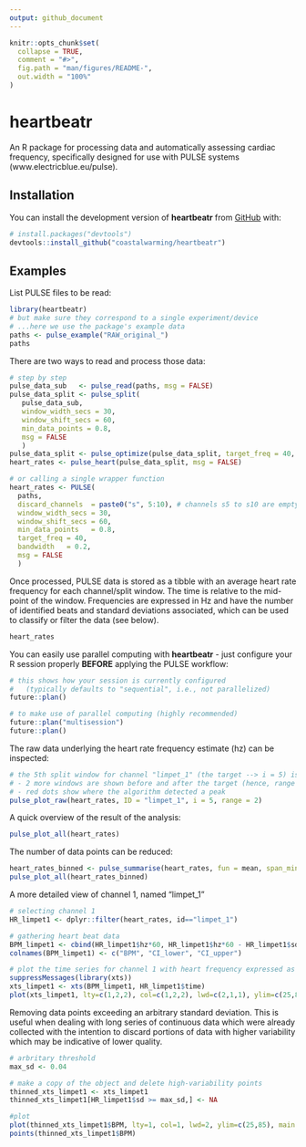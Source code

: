 ```yaml
---
output: github_document
---
```


<!-- README.md is generated from README.Rmd. Please edit that file -->

```r
knitr::opts_chunk$set(
  collapse = TRUE,
  comment = "#>",
  fig.path = "man/figures/README-",
  out.width = "100%"
)
```

# heartbeatr

<!-- badges: start -->
<!-- badges: end -->

An R package for processing data and automatically assessing cardiac frequency, specifically designed for use with PULSE systems (www.electricblue.eu/pulse).

## Installation

You can install the development version of **heartbeatr** from [GitHub](https://github.com/) with:

``` r
# install.packages("devtools")
devtools::install_github("coastalwarming/heartbeatr")
```

## Examples

List PULSE files to be read:

```r
library(heartbeatr)
# but make sure they correspond to a single experiment/device
# ...here we use the package's example data
paths <- pulse_example("RAW_original_")
paths
```

There are two ways to read and process those data:

```r
# step by step
pulse_data_sub   <- pulse_read(paths, msg = FALSE)
pulse_data_split <- pulse_split(
   pulse_data_sub,
   window_width_secs = 30,
   window_shift_secs = 60,
   min_data_points = 0.8, 
   msg = FALSE
   )
pulse_data_split <- pulse_optimize(pulse_data_split, target_freq = 40, bandwidth = 0.2)
heart_rates <- pulse_heart(pulse_data_split, msg = FALSE)

# or calling a single wrapper function
heart_rates <- PULSE(
  paths,
  discard_channels  = paste0("s", 5:10), # channels s5 to s10 are empty in the example data
  window_width_secs = 30,
  window_shift_secs = 60,
  min_data_points   = 0.8,
  target_freq = 40,
  bandwidth   = 0.2,
  msg = FALSE
  )
```

Once processed, PULSE data is stored as a tibble with an average heart rate frequency for each channel/split window. The time is relative to the mid-point of the window. Frequencies are expressed in Hz and have the number of identified beats and standard deviations associated, which can be used to classify or filter the data (see below).

```r
heart_rates
```

You can easily use parallel computing with **heartbeatr** - just configure your R session properly **BEFORE** applying the PULSE workflow:

```r
# this shows how your session is currently configured 
#   (typically defaults to "sequential", i.e., not parallelized)
future::plan()

# to make use of parallel computing (highly recommended)
future::plan("multisession")
future::plan()
```

The raw data underlying the heart rate frequency estimate (hz) can be inspected:

```r
# the 5th split window for channel "limpet_1" (the target --> i = 5) is shown in the center
# - 2 more windows are shown before and after the target (hence, range =2)
# - red dots show where the algorithm detected a peak
pulse_plot_raw(heart_rates, ID = "limpet_1", i = 5, range = 2) 
```

A quick overview of the result of the analysis:

```r
pulse_plot_all(heart_rates)
```

The number of data points can be reduced:

```r
heart_rates_binned <- pulse_summarise(heart_rates, fun = mean, span_mins = 3, min_data_points = 0.8)
pulse_plot_all(heart_rates_binned)
```

A more detailed view of channel 1, named "limpet_1"
```r
# selecting channel 1
HR_limpet1 <- dplyr::filter(heart_rates, id=="limpet_1")

# gathering heart beat data
BPM_limpet1 <- cbind(HR_limpet1$hz*60, HR_limpet1$hz*60 - HR_limpet1$sd*1.96*60, HR_limpet1$hz*60 + HR_limpet1$sd*1.96*60)
colnames(BPM_limpet1) <- c("BPM", "CI_lower", "CI_upper")

# plot the time series for channel 1 with heart frequency expressed as beats per minute (BPM) +/- 95% confidence intervals
suppressMessages(library(xts))
xts_limpet1 <- xts(BPM_limpet1, HR_limpet1$time)
plot(xts_limpet1, lty=c(1,2,2), col=c(1,2,2), lwd=c(2,1,1), ylim=c(25,85), main = "Limpet 1", ylab = "Beats per minute")
```

Removing data points exceeding an arbitrary standard deviation. This is useful when dealing with long series of continuous data which were already collected with the intention to discard portions of data with higher variability which may be indicative of lower quality.

```r
# arbritary threshold
max_sd <- 0.04

# make a copy of the object and delete high-variability points
thinned_xts_limpet1 <- xts_limpet1
thinned_xts_limpet1[HR_limpet1$sd >= max_sd,] <- NA

#plot
plot(thinned_xts_limpet1$BPM, lty=1, col=1, lwd=2, ylim=c(25,85), main = "Limpet 1", ylab = "Beats per minute")
points(thinned_xts_limpet1$BPM)
```
